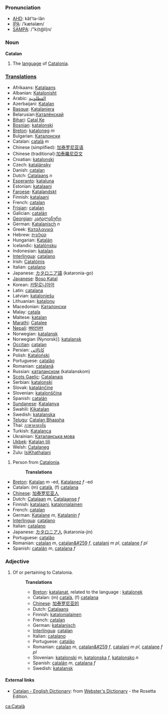 ===Pronunciation===
*[[w:AHD|AHD]]: kăt'tə-lăn
*[[w:IPA|IPA]]: /ˈkætəlæn/
*[[w:SAMPA|SAMPA]]: /"k{t@l{n/

===Noun===
'''Catalan'''

# The [[language]] of [[w:Catalonia|Catalonia]].

===[[Translation]]s===
* Afrikaans: [[Katalaans]]
* Albanian: [[Katalonisht]]
* Arabic: [[القطلونية]]
* Azerbaijani: [[Katalan]]
* [[Basque]]: [[Katalaniera]]
* Belarusian:[[Каталёнскай]]
* [[Bihari]]: [[Catal Ke]]
* [[Bosnian]]: [[katalonski]]
* [[Breton]]: [[kataloneg]] ''m''
* Bulgarian: [[Каталонски]]
* Catalan: [[català]] ''m''
* Chinese (simplified): [[加泰罗尼亚语]]
* Chinese (traditional):[[加泰羅尼亞文]]
* Croatian: [[katalonski]]
* Czech: [[katalánsky]]
* Danish: [[catalan]]
* Dutch: [[Catalaans]] ''n''
* [[Esperanto]]: [[kataluna]]
* Estonian: [[katalaani]]
* [[Faroese]]: [[Katalandskt]]
* Finnish: [[katalaani]]
* French: [[catalan]]
* [[Frisian]]: [[catalan]]
* Galician: [[catalán]]
* [[Georgian]]: [[კატალანური]]
* German: [[Katalanisch]] ''n''
* Greek: [[Καταλανικά]]
* Hebrew: [[קטלונית]]
* Hungarian: [[Katalán]]
* Icelandic: [[katalónsku]]
* Indonesian: [[katalan]]
* [[Interlingua]]: [[catalano]]
* Irish: [[Catalóinis]]
* Italian: [[catalano]]
* Japanese: [[カタロニア語]] (kataronia-go)
* [[Javanese]]: [[Boso Katal]]
* Korean: [[카탈로니아어]]
* Latin: [[catalana]]
* Latvian: [[kataloniešu]]
* Lithuanian: [[katalonų]]
* Macedonian: [[Каталонски]]
* Malay: [[catala]]
* Maltese: [[katalan]]
* [[Marathi]]: [[Catalee]]
* [[Nepali]]: [[क्याटालन]]
* Norwegian: [[katalansk]]
* Norwegian (Nynorsk)]: [[katalansk]]
* [[Occitan]]: [[catalan]]
* Persian: [[کاتالاتی]]
* Polish: [[Kataloński]]
* Portuguese: [[catalão]]
* Romanian: [[catalană]]
* Russian: [[каталанском]] (katalanskom)
* [[Scots Gaelic]]: [[Catalanais]]
* Serbian: [[katalonski]]
* Slovak: [[katalánčine]]
* Slovenian: [[katalonščina]]
* Spanish: [[catalán]]
* [[Sundanese]]: [[Katalanya]]
* Swahili: [[Kikatalan]]
* Swedish: [[katalanska]]
* [[Telugu]]: [[Catalan Bhaasha]]
* Thai: [[ภาษาคาตาลัน]]
* Turkish: [[Katalanca]]
* Ukrainian: [[Каталанська мова]]
* [[Ukbek]]: [[Katalan tili]]
* Welsh: [[Catalaneg]]
* Zulu: [[IsiKhathalani]]
# Person from [[Catalonia]].
#:'''Translations'''
* [[Breton]]: [[Katalan]] ''m'' -ed, [[Katalanez]] ''f'' -ed
* Catalan: (m) [[català]], (f) [[catalana]]
* [[Chinese]]: [[加泰罗尼亚人]]
* Dutch: [[Catalaan]] ''m'', [[Catalaanse]] ''f''
* Finnish: [[katalaani]], [[katalonialainen]]
* French: [[catalan]]
* German: [[Katalane]] ''m'', [[Katalanin]] ''f''
* [[Interlingua]]: [[catalano]]
* Italian: [[catalano]]
* Japanese: [[カタロニア人]] (kataronia-jin)
* Portuguese: [[catalão]]
* Romanian: [[catalan]] ''m'', [[catalan&#259]] ''f'', [[catalani]] ''m pl'', [[catalane]] ''f pl''
* Spanish: [[catalán]] ''m'', [[catalana]] ''f''

===Adjective===

# Of or pertaining to Catalonia.
#:'''Translations'''
#:*[[Breton]]: [[katalanat]], related to the language : [[katalonek]]
#:*Catalan: (m) [[català]], (f) [[catalana]]
#:*[[Chinese]]: [[加泰罗尼亚的]]
#:*Dutch: [[Catalaans]]
#:*Finnish: [[katalonialainen]]
#:*French: [[catalan]]
#:*German: [[katalanisch]]
#:*[[Interlingua]]: [[catalan]]
#:*Italian: [[catalano]]
#:*Portuguese: [[catalão]]
#:*Romanian: [[catalan]] ''m'', [[catalan&#259]] ''f'', [[catalani]] ''m pl'', [[catalane]] ''f pl''
#:*Slovenian: [[katalonski]] ''m'', [[katalonska]] ''f'', [[katalonsko]] ''n''
#:*Spanish: [[catalán]] ''m'', [[catalana]] ''f''
#:*Swedish: [[katalansk]]

==== External links====
*[http://www.websters-online-dictionary.org/definition/Catalan-english/ Catalan - English Dictionary]: from [http://www.websters-online-dictionary.org/ Webster's Dictionary] - the Rosetta Edition.
[[ca:Català]]